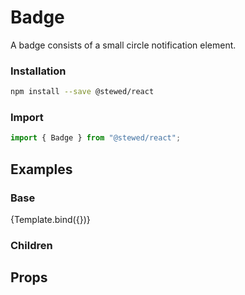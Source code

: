 
<Meta title="Components/Badge" component={Badge} />

# Badge

A badge consists of a small circle notification element.

### Installation

```bash
npm install --save @stewed/react
```

### Import

```js
import { Badge } from "@stewed/react";
```

## Examples


### Base

<Canvas>
  <Story
    name="Base"
    args={{
      skin: "primary",
      value: "99+",
    }}>
    {Template.bind({})}
  </Story>
</Canvas>

### Children

<Canvas>
  <Theme>
    <Badge skin="error">
      <div style={{ width: 50, height: 50, backgroundColor: "#ddd" }} />
    </Badge>
  </Theme>
</Canvas>

## Props

<ArgsTable of={Badge} />

